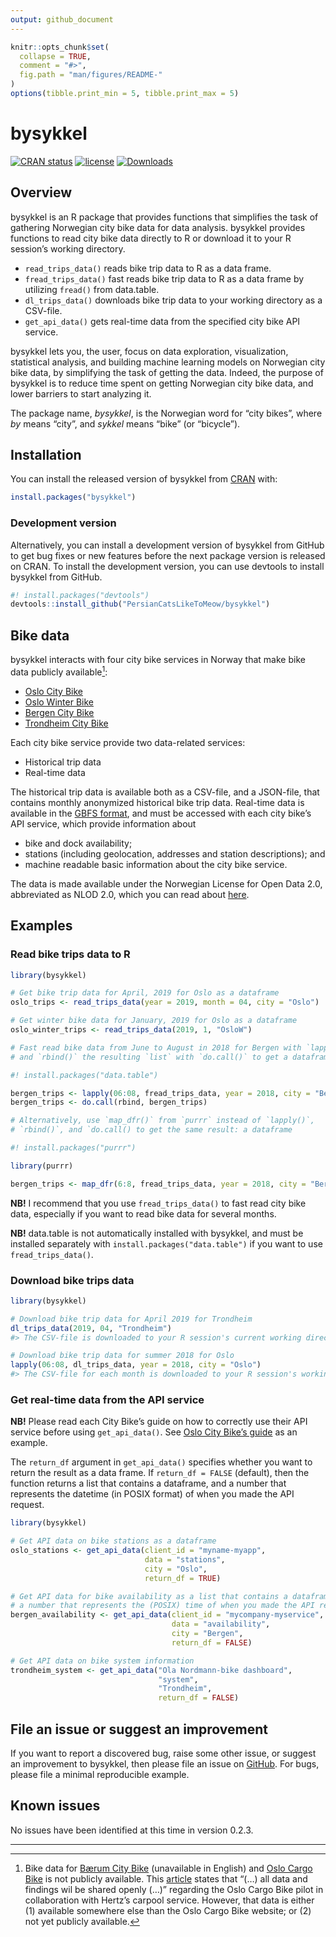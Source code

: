 ```yaml
---
output: github_document
---
```


<!-- README.md is generated from README.Rmd. Please edit that file -->

```r
knitr::opts_chunk$set(
  collapse = TRUE,
  comment = "#>",
  fig.path = "man/figures/README-"
)
options(tibble.print_min = 5, tibble.print_max = 5)
```

# bysykkel

<!-- badges: start -->
[![CRAN status](https://www.r-pkg.org/badges/version/bysykkel)](https://cran.r-project.org/package=bysykkel)
[![license](https://img.shields.io/github/license/mashape/apistatus.svg?maxAge=2592000)](https://github.com/PersianCatsLikeToMeow/bysykkel/blob/master/LICENSE)
[![Downloads](http://cranlogs.r-pkg.org/badges/grand-total/bysykkel)](http://cran.rstudio.com/package=bysykkel)
<!-- badges: end -->

## Overview

bysykkel is an R package that provides functions that simplifies the task
of gathering Norwegian city bike data for data analysis. bysykkel provides
functions to read city bike data directly to R or download it to your R
session's working directory.

* `read_trips_data()` reads bike trip data to R as a data frame.
* `fread_trips_data()` fast reads bike trip data to R as a data frame by 
utilizing `fread()` from data.table.
* `dl_trips_data()` downloads bike trip data to your working directory as a 
CSV-file.
* `get_api_data()` gets real-time data from the specified city bike API 
service.

bysykkel lets you, the user, focus on data exploration, visualization, 
statistical analysis, and building machine learning models on Norwegian
city bike data, by simplifying the task of getting the data. Indeed, the
purpose of bysykkel is to reduce time spent on getting Norwegian city 
bike data, and lower barriers to start analyzing it.

The package name, *bysykkel*, is the Norwegian word for "city bikes", where
*by* means "city", and *sykkel* means "bike" (or "bicycle").

## Installation

You can install the released version of bysykkel from 
[CRAN](https://CRAN.R-project.org) with:

```r
install.packages("bysykkel")
```

### Development version

Alternatively, you can install a development version of bysykkel from GitHub
to get bug fixes or new features before the next package version is released 
on CRAN. To install the development version, you can use devtools to install
bysykkel from GitHub.

```r
#! install.packages("devtools")
devtools::install_github("PersianCatsLikeToMeow/bysykkel")
```

## Bike data

bysykkel interacts with four city bike services in Norway that make 
bike data publicly available[^1]:

[^1]: Bike data for
[Bærum City Bike](https://www.baerum.kommune.no/tjenester/vei-trafikk-og-parkering/sykkel-i-barum/bysykkel/) 
(unavailable in English) and 
[Oslo Cargo Bike](https://oslolastesykkel.no/en)
is not publicly available. This 
[article](https://medium.com/urbansharing/piloting-cargo-bikes-to-study-oslos-combined-mobility-needs-b4a8bf536c60)
states that "(...) all data and
findings wil be shared openly (...)" regarding the Oslo Cargo Bike pilot
in collaboration with Hertz's carpool service. However, that data is either
(1) available somewhere else than the Oslo Cargo Bike website; or (2) not yet
publicly available.

* [Oslo City Bike](https://oslobysykkel.no/en/open-data)
* [Oslo Winter Bike](https://oslovintersykkel.no/en/open-data)
* [Bergen City Bike](https://bergenbysykkel.no/en/open-data)
* [Trondheim City Bike](https://trondheimbysykkel.no/en/open-data)

Each city bike service provide two data-related services:

* Historical trip data
* Real-time data

The historical trip data is available both as a CSV-file, and a JSON-file,
that contains monthly anonymized historical bike trip data. Real-time
data is available in the 
[GBFS format](https://github.com/NABSA/gbfs/blob/master/gbfs.md), and must
be accessed with each city bike's API service, which provide information
about 

* bike and dock availability;
* stations (including geolocation, addresses and station descriptions); and
* machine readable basic information about the city bike service. 

The data is made available under the Norwegian License for Open Data 2.0,
abbreviated as NLOD 2.0, which you can read about 
[here](https://data.norge.no/nlod/en/2.0).

## Examples

### Read bike trips data to R

```r
library(bysykkel)

# Get bike trip data for April, 2019 for Oslo as a dataframe
oslo_trips <- read_trips_data(year = 2019, month = 04, city = "Oslo")

# Get winter bike data for January, 2019 for Oslo as a dataframe
oslo_winter_trips <- read_trips_data(2019, 1, "OsloW")

# Fast read bike data from June to August in 2018 for Bergen with `lapply()`,
# and `rbind()` the resulting `list` with `do.call()` to get a dataframe

#! install.packages("data.table")

bergen_trips <- lapply(06:08, fread_trips_data, year = 2018, city = "Bergen")
bergen_trips <- do.call(rbind, bergen_trips)

# Alternatively, use `map_dfr()` from `purrr` instead of `lapply()`,
# `rbind()`, and `do.call() to get the same result: a dataframe

#! install.packages("purrr")

library(purrr)

bergen_trips <- map_dfr(6:8, fread_trips_data, year = 2018, city = "Bergen")
```

**NB!** I recommend that you use `fread_trips_data()` to fast read city bike 
data, especially if you want to read bike data for several months.

**NB!** data.table is not automatically installed with bysykkel, and must be
installed separately with `install.packages("data.table")` if you want to
use `fread_trips_data()`.

### Download bike trips data

```r
library(bysykkel)

# Download bike trip data for April 2019 for Trondheim
dl_trips_data(2019, 04, "Trondheim")
#> The CSV-file is downloaded to your R session's current working directory

# Download bike trip data for summer 2018 for Oslo
lapply(06:08, dl_trips_data, year = 2018, city = "Oslo")
#> The CSV-file for each month is downloaded to your R session's working directory
```

### Get real-time data from the API service

**NB!** Please read each City Bike's guide on how to correctly use their API 
service before using `get_api_data()`. See
[Oslo City Bike's guide](https://oslobysykkel.no/en/open-data/realtime)
as an example.

The `return_df` argument in `get_api_data()` specifies whether you want to
return the result as a data frame. If `return_df = FALSE` (default),
then the function returns a list that contains a dataframe, and a number that represents the
datetime (in POSIX format) of when you made the API request.

```r
library(bysykkel)

# Get API data on bike stations as a dataframe
oslo_stations <- get_api_data(client_id = "myname-myapp", 
                              data = "stations",
                              city = "Oslo",
                              return_df = TRUE)

# Get API data for bike availability as a list that contains a dataframe, and
# a number that represents the (POSIX) time of when you made the API request
bergen_availability <- get_api_data(client_id = "mycompany-myservice",
                                    data = "availability",
                                    city = "Bergen",
                                    return_df = FALSE)

# Get API data on bike system information
trondheim_system <- get_api_data("Ola Nordmann-bike dashboard",
                                 "system",
                                 "Trondheim",
                                 return_df = FALSE)
```

## File an issue or suggest an improvement

If you want to report a discovered bug, raise some other issue, or suggest an
improvement to bysykkel, then please file an issue on [GitHub](https://github.com/PersianCatsLikeToMeow/bysykkel/issues).
For bugs, please file a minimal reproducible example.

## Known issues

No issues have been identified at this time in version 0.2.3.

---
